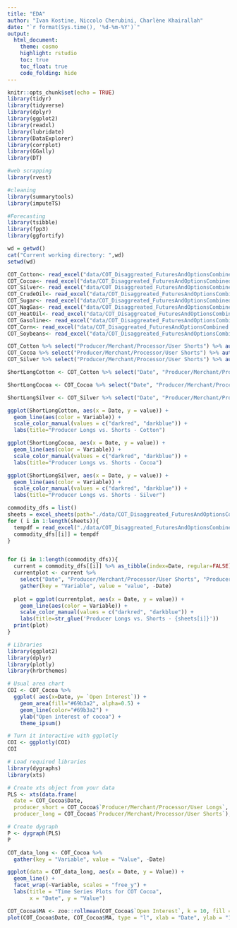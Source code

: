 ```yaml
---
title: "EDA"
author: "Ivan Kostine, Niccolo Cherubini, Charlène Khairallah"
date: "`r format(Sys.time(), '%d-%m-%Y')`"
output: 
  html_document:
    theme: cosmo
    highlight: rstudio
    toc: true
    toc_float: true
    code_folding: hide
---
```


```r
knitr::opts_chunk$set(echo = TRUE)
library(tidyr)
library(tidyverse)
library(dplyr)
library(ggplot2)
library(readxl)
library(lubridate)
library(DataExplorer)
library(corrplot)
library(GGally)
library(DT)

#web scrapping
library(rvest)

#cleaning 
library(summarytools)
library(imputeTS)

#Forecasting 
library(tsibble)
library(fpp3)
library(ggfortify)

wd = getwd()
cat("Current working directory: ",wd)
setwd(wd)

COT_Cotton<- read_excel("data/COT_Disaggreated_FuturesAndOptionsCombined.xlsx", sheet="Cotton") %>% as_tsibble(index= Date, regular=FALSE)
COT_Cocoa<- read_excel("data/COT_Disaggreated_FuturesAndOptionsCombined.xlsx", sheet="Cocoa") %>% as_tsibble(index= Date, regular=FALSE)
COT_Silver<- read_excel("data/COT_Disaggreated_FuturesAndOptionsCombined.xlsx", sheet="Silver") %>% as_tsibble(index= Date, regular=FALSE)
COT_CrudeOil<- read_excel("data/COT_Disaggreated_FuturesAndOptionsCombined.xlsx", sheet="CrudeOil") %>% as_tsibble(index= Date, regular=FALSE)
COT_Sugar<- read_excel("data/COT_Disaggreated_FuturesAndOptionsCombined.xlsx", sheet="Sugar") %>% as_tsibble(index= Date, regular=FALSE)
COT_NagGas<- read_excel("data/COT_Disaggreated_FuturesAndOptionsCombined.xlsx", sheet="NagGas") %>% as_tsibble(index= Date, regular=FALSE)
COT_HeatOil<- read_excel("data/COT_Disaggreated_FuturesAndOptionsCombined.xlsx", sheet="HeatOil") %>% as_tsibble(index= Date, regular=FALSE)
COT_Gasoline<- read_excel("data/COT_Disaggreated_FuturesAndOptionsCombined.xlsx", sheet="Gasoline") %>% as_tsibble(index= Date, regular=FALSE)
COT_Corn<- read_excel("data/COT_Disaggreated_FuturesAndOptionsCombined.xlsx", sheet="Corn") %>% as_tsibble(index= Date, regular=FALSE)
COT_Soybeans<- read_excel("data/COT_Disaggreated_FuturesAndOptionsCombined.xlsx", sheet="Soybeans") %>% as_tsibble(index= Date, regular=FALSE)

```


```r
COT_Cotton %>% select("Producer/Merchant/Processor/User Shorts") %>% autoplot() + labs(title = "COT Cotton", x = "Date", y = "Number of positions") 
COT_Cocoa %>% select("Producer/Merchant/Processor/User Shorts") %>% autoplot() + labs(title = "COT Cocoa", x = "Date", y = "Number of positions") 
COT_Silver %>% select("Producer/Merchant/Processor/User Shorts") %>% autoplot() + labs(title = "COT Silver", x = "Date", y = "Number of positions") 

ShortLongCotton <- COT_Cotton %>% select("Date", "Producer/Merchant/Processor/User Shorts", "Producer/Merchant/Processor/User Longs") %>% gather(key = "Variable", value = "value", -Date)

ShortLongCocoa <- COT_Cocoa %>% select("Date", "Producer/Merchant/Processor/User Shorts", "Producer/Merchant/Processor/User Longs") %>% gather(key = "Variable", value = "value", -Date)

ShortLongSilver <- COT_Silver %>% select("Date", "Producer/Merchant/Processor/User Shorts", "Producer/Merchant/Processor/User Longs") %>% gather(key = "Variable", value = "value", -Date)

ggplot(ShortLongCotton, aes(x = Date, y = value)) + 
  geom_line(aes(color = Variable)) + 
  scale_color_manual(values = c("darkred", "darkblue")) +
  labs(title="Producer Longs vs. Shorts - Cotton")

ggplot(ShortLongCocoa, aes(x = Date, y = value)) + 
  geom_line(aes(color = Variable)) + 
  scale_color_manual(values = c("darkred", "darkblue")) +
  labs(title="Producer Longs vs. Shorts - Cocoa")

ggplot(ShortLongSilver, aes(x = Date, y = value)) + 
  geom_line(aes(color = Variable)) + 
  scale_color_manual(values = c("darkred", "darkblue")) +
  labs(title="Producer Longs vs. Shorts - Silver")

```
```r
commodity_dfs = list()
sheets = excel_sheets(path="./data/COT_Disaggreated_FuturesAndOptionsCombined.xlsx")
for ( i in 1:length(sheets)){
  tempdf = read_excel("./data/COT_Disaggreated_FuturesAndOptionsCombined.xlsx", sheet=sheets[i])
  commodity_dfs[[i]] = tempdf
}

```



```r

```

```r

for (i in 1:length(commodity_dfs)){
  current = commodity_dfs[[i]] %>% as_tibble(index=Date, regular=FALSE) 
  currentplot <- current %>% 
    select("Date", "Producer/Merchant/Processor/User Shorts", "Producer/Merchant/Processor/User Longs") %>% 
    gather(key = "Variable", value = "value", -Date)
  
  plot = ggplot(currentplot, aes(x = Date, y = value)) + 
    geom_line(aes(color = Variable)) + 
    scale_color_manual(values = c("darkred", "darkblue")) +
    labs(title=str_glue('Producer Longs vs. Shorts - {sheets[i]}'))
  print(plot)
}


```


```r
# Libraries
library(ggplot2)
library(dplyr)
library(plotly)
library(hrbrthemes)

# Usual area chart
COI <- COT_Cocoa %>%
  ggplot( aes(x=Date, y= `Open Interest`)) +
    geom_area(fill="#69b3a2", alpha=0.5) +
    geom_line(color="#69b3a2") +
    ylab("Open interest of cocoa") +
    theme_ipsum()

# Turn it interactive with ggplotly
COI <- ggplotly(COI)
COI

```
```r
# Load required libraries
library(dygraphs)
library(xts)

# Create xts object from your data
PLS <- xts(data.frame(
  date = COT_Cocoa$Date,  
  producer_short = COT_Cocoa$`Producer/Merchant/Processor/User Longs`, 
  producer_long = COT_Cocoa$`Producer/Merchant/Processor/User Shorts`), order.by = COT_Cocoa$Date)

# Create dygraph
P <- dygraph(PLS)
P

```


```r
COT_data_long <- COT_Cocoa %>%
  gather(key = "Variable", value = "Value", -Date)

ggplot(data = COT_data_long, aes(x = Date, y = Value)) +
  geom_line() +
  facet_wrap(~Variable, scales = "free_y") +
  labs(title = "Time Series Plots for COT Cocoa",
       x = "Date", y = "Value")


```



```r

COT_Cocoa$MA <- zoo::rollmean(COT_Cocoa$`Open Interest`, k = 10, fill = NA)
plot(COT_Cocoa$Date, COT_Cocoa$MA, type = "l", xlab = "Date", ylab = "10-Day Moving Average", main = "10-Day Moving Average")


```







